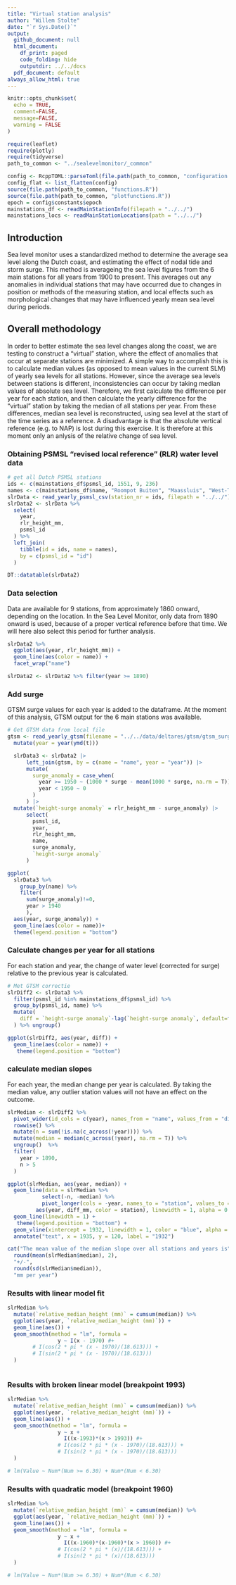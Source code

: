 ```yaml
---
title: "Virtual station analysis"
author: "Willem Stolte"
date: "`r Sys.Date()`"
output:
  github_document: null
  html_document:
    df_print: paged
    code_folding: hide
    outputdir: ../../docs
  pdf_document: default
always_allow_html: true
---
```



```r

knitr::opts_chunk$set(
  echo = TRUE,
  comment=FALSE,
  message=FALSE,
  warning = FALSE
)

require(leaflet)
require(plotly)
require(tidyverse)
path_to_common <- "../sealevelmonitor/_common"

config <- RcppTOML::parseToml(file.path(path_to_common, "configuration.TOML"))
config_flat <- list_flatten(config)
source(file.path(path_to_common, "functions.R"))
source(file.path(path_to_common, "plotfunctions.R"))
epoch = config$constants$epoch
mainstations_df <- readMainStationInfo(filepath = "../../")
mainstations_locs <- readMainStationLocations(path = "../../")
```

## Introduction

Sea level monitor uses a standardized method to determine the average sea level along the Dutch coast, and estimating the effect of nodal tide and storm surge. This method is averageing the sea level figures from the 6 main stations for all years from 1900 to present. This averages out any anomalies in individual stations that may have occurred due to changes in position or methods of the measuring station, and local effects such as morphological changes that may have influenced yearly mean sea level during periods.

## Overall methodology

In order to better estimate the sea level changes along the coast, we are testing to construct a "virtual" station, where the effect of anomalies that occur at separate stations are minimized. A simple way to accomplish this is to calculate median values (as opposed to mean values in the current SLM) of yearly sea levels for all stations. However, since the average sea levels between stations is different, inconsistencies can occur by taking median values of absolute sea level. Therefore, we first calculate the difference per year for each station, and then calculate the yearly difference for the "virtual" station by taking the median of all stations per year. From these differences, median sea level is reconstructed, using sea level at the start of the time series as a reference. A disadvantage is that the absolute vertical reference (e.g. to NAP) is lost during this exercise. It is therefore at this moment only an anlysis of the relative change of sea level.  


### Obtaining PSMSL "revised local reference" (RLR) water level data



```r
# get all Dutch PSMSL stations
ids <- c(mainstations_df$psmsl_id, 1551, 9, 236)
names <- c(mainstations_df$name, "Roompot Buiten", "Maassluis", "West-Terschelling")
slrData <- read_yearly_psmsl_csv(station_nr = ids, filepath = "../../")
slrData2 <- slrData %>%
  select(
    year,
    rlr_height_mm,
    psmsl_id
  ) %>%
  left_join(
    tibble(id = ids, name = names),
    by = c(psmsl_id = "id")
  )

DT::datatable(slrData2)

```


### Data selection

Data are available for 9 stations, from approximately 1860 onward, depending on the location. In the Sea Level Monitor, only data from 1890 onward is used, because of a proper vertical reference before that time. We will here also select this period for further analysis. 


```r
slrData2 %>%
  ggplot(aes(year, rlr_height_mm)) +
  geom_line(aes(color = name)) +
  facet_wrap("name")

slrData2 <- slrData2 %>% filter(year >= 1890)
```

### Add surge 

GTSM surge values for each year is added to the dataframe. At the moment of this analysis, GTSM output for the 6 main stations was available. 

```r

# Get GTSM data from local file
gtsm <- read_yearly_gtsm(filename = "../../data/deltares/gtsm/gtsm_surge_annual_mean_main_stations.csv") |>
  mutate(year = year(ymd(t)))

```




```r
  slrData3 <- slrData2 |>
      left_join(gtsm, by = c(name = "name", year = "year")) |>
      mutate(
        surge_anomaly = case_when(
          year >= 1950 ~ (1000 * surge - mean(1000 * surge, na.rm = T)), # meters to millimeters
          year < 1950 ~ 0
        )
      ) |>
  mutate(`height-surge anomaly` = rlr_height_mm - surge_anomaly) |>
      select(
        psmsl_id,
        year,
        rlr_height_mm,
        name,
        surge_anomaly,
        `height-surge anomaly`
      )

ggplot(
  slrData3 %>% 
    group_by(name) %>% 
    filter(
      sum(surge_anomaly)!=0,
      year > 1940
      ), 
  aes(year, surge_anomaly)) + 
  geom_line(aes(color = name))+
  theme(legend.position = "bottom")
```



### Calculate changes per year for all stations

For each station and year, the change of water level (corrected for surge) relative to the previous year is calculated. 


```r

# Met GTSM correctie
slrDiff2 <- slrData3 %>%
  filter(psmsl_id %in% mainstations_df$psmsl_id) %>%
  group_by(psmsl_id, name) %>%
  mutate(
    diff = `height-surge anomaly`-lag(`height-surge anomaly`, default=first(`height-surge anomaly`))
  ) %>% ungroup()

ggplot(slrDiff2, aes(year, diff)) +
  geom_line(aes(color = name)) +
   theme(legend.position = "bottom")
```


### calculate median slopes

For each year, the median change per year is calculated. By taking the median value, any outlier station values will not have an effect on the outcome.  

```r
slrMedian <- slrDiff2 %>%
  pivot_wider(id_cols = c(year), names_from = "name", values_from = "diff") %>%
  rowwise() %>%
  mutate(n = sum(!is.na(c_across(!year)))) %>%
  mutate(median = median(c_across(!year), na.rm = T)) %>%
  ungroup()  %>% 
  filter(
    year > 1890,
    n > 5
  )

ggplot(slrMedian, aes(year, median)) +
  geom_line(data = slrMedian %>%
           select(-n, -median) %>%
           pivot_longer(cols = -year, names_to = "station", values_to = "diff_mm"),
         aes(year, diff_mm, color = station), linewidth = 1, alpha = 0.5) +
  geom_line(linewidth = 1) +
   theme(legend.position = "bottom") +
  geom_vline(xintercept = 1932, linewidth = 1, color = "blue", alpha = 0.5) +
  annotate("text", x = 1935, y = 120, label = "1932")

cat("The mean value of the median slope over all stations and years is",
  round(mean(slrMedian$median), 2), 
  "+/-", 
  round(sd(slrMedian$median)),
  "mm per year")

```



### Results with linear model fit


```r

slrMedian %>%
  mutate(`relative_median_height (mm)` = cumsum(median)) %>%
  ggplot(aes(year, `relative_median_height (mm)`)) +
  geom_line(aes()) +
  geom_smooth(method = "lm", formula = 
                y ~ I(x - 1970) #+ 
        # I(cos(2 * pi * (x - 1970)/(18.613))) + 
        # I(sin(2 * pi * (x - 1970)/(18.613)))
  )
  
```

### Results with broken linear model (breakpoint 1993)

```r

slrMedian %>%
  mutate(`relative_median_height (mm)` = cumsum(median)) %>%
  ggplot(aes(year, `relative_median_height (mm)`)) +
  geom_line(aes()) +
  geom_smooth(method = "lm", formula = 
                y ~ x +
                  I((x-1993)*(x > 1993)) #+
                # I(cos(2 * pi * (x - 1970)/(18.613))) +
                # I(sin(2 * pi * (x - 1970)/(18.613)))
  )

# lm(Value ~ Num*(Num >= 6.30) + Num*(Num < 6.30)
```

### Results with quadratic model (breakpoint 1960)

```r

slrMedian %>%
  mutate(`relative_median_height (mm)` = cumsum(median)) %>%
  ggplot(aes(year, `relative_median_height (mm)`)) +
  geom_line(aes()) +
  geom_smooth(method = "lm", formula = 
                y ~ x +
                  I((x-1960)*(x-1960)*(x > 1960)) #+
                # I(cos(2 * pi * (x)/(18.613))) +
                # I(sin(2 * pi * (x)/(18.613)))
  )

# lm(Value ~ Num*(Num >= 6.30) + Num*(Num < 6.30)
```

